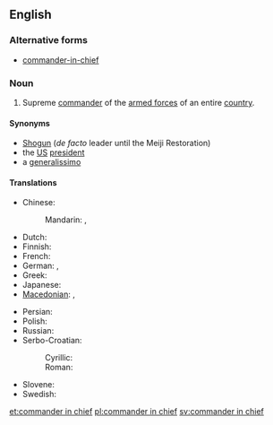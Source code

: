 ==English==

===Alternative forms===
* [[commander-in-chief]]

===Noun===
{{en-noun|sg=[[commander]] [[in]] [[chief]]|commanders in chief}}

# Supreme [[commander]] of the [[armed forces]] of an entire [[country]].

====Synonyms====
* [[Shogun]] (''de facto'' leader until the Meiji Restoration)
* the [[US]] [[president]]
* a [[generalissimo]]

====Translations====
{{trans-top|Supreme commander of the armed forces of an entire country}}
* Chinese:
*: Mandarin: {{t|zh|總司令|sc=Hani}}, {{t|zh|总司令|tr=zǒngsīlìng|sc=Hani}}
* Dutch: {{t+|nl|opperbevelhebber|m}}
* Finnish: {{t-|fi|puolustusvoimain ylipäällikkö}}
* French: {{t|fr|commandant en chef|m}}
* German: {{t|de|Oberbefehlshaber|m}}, {{t|de|OB|m}}
* Greek: {{t|el|αρχιστράτηγος|m|tr=archistrátigos}}
* Japanese: {{t|ja|最高指揮官|tr=さいこうしきかん, saikō shikikan|sc=Jpan}}
* [[Macedonian]]: {{t|mk|главен командант|m|tr=gláven komandánt}},  {{t|mk|врховен командант|m|tr=v'rhoven komandánt}}
{{trans-mid}}
* Persian: {{t|fa|فرمانده کل قوا|tr=farmânde-ye kol-le qovâ|sc=fa-Arab}}
* Polish: {{t-|pl|naczelny wódz|m}}
* Russian: {{t+|ru|главнокомандующий|m|tr=glavnokomándujuščij}}
* Serbo-Croatian:
*: Cyrillic: {{t|sh|војсковођа|m}}
*: Roman: {{t|sh|vojskovođa|m|tr=vojskovođa}}
* Slovene: {{t|sl|vrhovni poveljnik|m}}
* Swedish: {{t|sv|överbefälhavare}}
{{trans-bottom}}

[[et:commander in chief]]
[[pl:commander in chief]]
[[sv:commander in chief]]